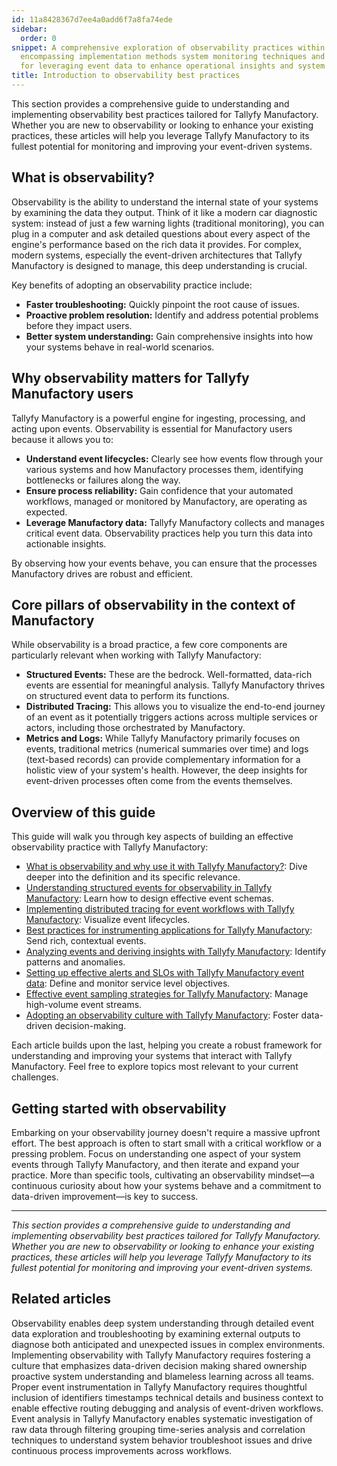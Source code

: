 ```yaml
---
id: 11a8428367d7ee4a0add6f7a8fa74ede
sidebar:
  order: 0
snippet: A comprehensive exploration of observability practices within Tallyfy Manufactory
  encompassing implementation methods system monitoring techniques and strategies
  for leveraging event data to enhance operational insights and system performance.
title: Introduction to observability best practices
---
```


This section provides a comprehensive guide to understanding and implementing observability best practices tailored for Tallyfy Manufactory. Whether you are new to observability or looking to enhance your existing practices, these articles will help you leverage Tallyfy Manufactory to its fullest potential for monitoring and improving your event-driven systems.

## What is observability?

Observability is the ability to understand the internal state of your systems by examining the data they output. Think of it like a modern car diagnostic system: instead of just a few warning lights (traditional monitoring), you can plug in a computer and ask detailed questions about every aspect of the engine's performance based on the rich data it provides. For complex, modern systems, especially the event-driven architectures that Tallyfy Manufactory is designed to manage, this deep understanding is crucial.

Key benefits of adopting an observability practice include:

*   **Faster troubleshooting:** Quickly pinpoint the root cause of issues.
*   **Proactive problem resolution:** Identify and address potential problems before they impact users.
*   **Better system understanding:** Gain comprehensive insights into how your systems behave in real-world scenarios.

## Why observability matters for Tallyfy Manufactory users

Tallyfy Manufactory is a powerful engine for ingesting, processing, and acting upon events. Observability is essential for Manufactory users because it allows you to:

*   **Understand event lifecycles:** Clearly see how events flow through your various systems and how Manufactory processes them, identifying bottlenecks or failures along the way.
*   **Ensure process reliability:** Gain confidence that your automated workflows, managed or monitored by Manufactory, are operating as expected.
*   **Leverage Manufactory data:** Tallyfy Manufactory collects and manages critical event data. Observability practices help you turn this data into actionable insights.

By observing how your events behave, you can ensure that the processes Manufactory drives are robust and efficient.

## Core pillars of observability in the context of Manufactory

While observability is a broad practice, a few core components are particularly relevant when working with Tallyfy Manufactory:

*   **Structured Events:** These are the bedrock. Well-formatted, data-rich events are essential for meaningful analysis. Tallyfy Manufactory thrives on structured event data to perform its functions.
*   **Distributed Tracing:** This allows you to visualize the end-to-end journey of an event as it potentially triggers actions across multiple services or actors, including those orchestrated by Manufactory.
*   **Metrics and Logs:** While Tallyfy Manufactory primarily focuses on events, traditional metrics (numerical summaries over time) and logs (text-based records) can provide complementary information for a holistic view of your system's health. However, the deep insights for event-driven processes often come from the events themselves.

## Overview of this guide

This guide will walk you through key aspects of building an effective observability practice with Tallyfy Manufactory:

*   [What is observability and why use it with Tallyfy Manufactory?](./what-is-observability/): Dive deeper into the definition and its specific relevance.
*   [Understanding structured events for observability in Tallyfy Manufactory](./understanding-structured-events/): Learn how to design effective event schemas.
*   [Implementing distributed tracing for event workflows with Tallyfy Manufactory](./implementing-distributed-tracing/): Visualize event lifecycles.
*   [Best practices for instrumenting applications for Tallyfy Manufactory](./instrumenting-applications-for-manufactory/): Send rich, contextual events.
*   [Analyzing events and deriving insights with Tallyfy Manufactory](./analyzing-events-and-deriving-insights/): Identify patterns and anomalies.
*   [Setting up effective alerts and SLOs with Tallyfy Manufactory event data](./setting-up-alerts-and-slos/): Define and monitor service level objectives.
*   [Effective event sampling strategies for Tallyfy Manufactory](./event-sampling-strategies/): Manage high-volume event streams.
*   [Adopting an observability culture with Tallyfy Manufactory](./adopting-observability-culture/): Foster data-driven decision-making.

Each article builds upon the last, helping you create a robust framework for understanding and improving your systems that interact with Tallyfy Manufactory. Feel free to explore topics most relevant to your current challenges.

## Getting started with observability

Embarking on your observability journey doesn't require a massive upfront effort. The best approach is often to start small with a critical workflow or a pressing problem. Focus on understanding one aspect of your system events through Tallyfy Manufactory, and then iterate and expand your practice. More than specific tools, cultivating an observability mindset—a continuous curiosity about how your systems behave and a commitment to data-driven improvement—is key to success.

---

*This section provides a comprehensive guide to understanding and implementing observability best practices tailored for Tallyfy Manufactory. Whether you are new to observability or looking to enhance your existing practices, these articles will help you leverage Tallyfy Manufactory to its fullest potential for monitoring and improving your event-driven systems.*


## Related articles
<CardGrid>
<LinkTitleCard header="<b>Best Practices > What is observability?</b>" href="/products/manufactory/best-practices/what-is-observability/" > Observability enables deep system understanding through detailed event data exploration and troubleshooting by examining external outputs to diagnose both anticipated and unexpected issues in complex environments. </LinkTitleCard>
<LinkTitleCard header="<b>Best Practices > Adopting an observability culture</b>" href="/products/manufactory/best-practices/adopting-observability-culture/" > Implementing observability with Tallyfy Manufactory requires fostering a culture that emphasizes data-driven decision making shared ownership proactive system understanding and blameless learning across all teams. </LinkTitleCard>
<LinkTitleCard header="<b>Best Practices > Best practices for instrumenting applications</b>" href="/products/manufactory/best-practices/instrumenting-applications-for-manufactory/" > Proper event instrumentation in Tallyfy Manufactory requires thoughtful inclusion of identifiers timestamps technical details and business context to enable effective routing debugging and analysis of event-driven workflows. </LinkTitleCard>
<LinkTitleCard header="<b>Best Practices > Analyzing events and deriving insights</b>" href="/products/manufactory/best-practices/analyzing-events-and-deriving-insights/" > Event analysis in Tallyfy Manufactory enables systematic investigation of raw data through filtering grouping time-series analysis and correlation techniques to understand system behavior troubleshoot issues and drive continuous process improvements across workflows. </LinkTitleCard>
</CardGrid>